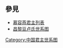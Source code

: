 <center>
{{chart/start|style=font: 100% sans-serif;width:intrinsic;width:-moz-max-content;width:-webkit-max-content;width:max-content;}}
{{chart| | | | | | | | | | | | | | | | | Mh |Mh=[[莫护跋|莫护跋]]<br>?-220-245}}
{{chart| | | | | | | | | | | | | | | | | |!}} 
{{chart| | | | | | | | | | | | | | | | | My |My=[[慕容木延|慕容木延]]<br>?-245-271}}
{{chart| | | | | | | | | | | | | | | | | |)|-|-|-|.}}
{{chart| | | | | | | | | | | | | | | | | Sg | | Sh |Sg=[[慕容涉归|慕容涉归]]<br>?-271-283|Sh=[[慕容删|慕容删]]<br>?-283-285}} 
{{chart| | | | | | | | | | | | | |,|-|-|-|+|-|-|-|-|-|-|-|-|-|-|-|-|-|-|-|-|-|-|-|-|-|-|-|-|-|-|-|.| }}
{{chart| | | | | | | | | | | | | Tg | | Gu | | | | | | | | | | | | | | | | | | | | | | | | | | Yu |Tg=[[慕容吐谷浑|慕容吐谷浑]]|Gu=燕武宣帝<br>[[慕容廆|慕容廆]]<br>269-285-333|Yu=西平公<br>[[慕容运|慕容运]]}}
{{chart| | | | | | | | | | | | | | | | | |!| | | | | | | | | | | | | | | | | | | | | | | | | | | |!}} 
{{chart| | | | | | | | | | | | | | | | | Hu | | | | | | | | | | | | | | | | | | | | | | | | | | Mo |Hu=燕文明帝<br>[[慕容皝|慕容皝]]<br>297-333-348|Mo=□}}
{{chart| | | | | |,|-|-|-|-|-|-|-|-|-|-|-|+|-|-|-|-|-|-|-|-|-|-|-|v|-|-|-|v|-|-|-|v|-|-|-|.| | | |!}}
{{chart| | | | | Ju | | | | | | | | | | Ch | | | | | | | | | | Hu | | Na | | De | | Mo | | Yo |Ju='''前燕景昭帝'''<br>[[慕容儁|慕容儁]]<br>319-348-'''352-360'''|Ch='''后燕成武帝'''<br>[[慕容垂|慕容垂]]<br>326-'''384-396'''|Na=南燕穆帝<br>[[慕容纳|慕容纳]]<br>?-385|De='''南燕献武帝'''<br>[[慕容德|慕容德]]<br>336-'''398-405'''|Hu=宜都王<br>[[慕容桓|慕容桓]]<br>?-373|Mo=□|Yo='''西燕末帝'''<br>[[慕容永|慕容永]]<br>?-'''386-394'''}} 
{{chart| |,|-|-|-|+|-|-|-|.| | | |,|-|-|-|+|-|-|-|v|-|-|-|.| | | |!| | | |!| | | | | | | |!}}
{{chart| We | | Ho | | Ch | | Ln| | Ba | | Li | | Xi | | Yi | | Ca | | | | | | Mo |We='''前燕幽帝'''<br>[[慕容暐|慕容暐]]<br>350-'''360-370'''-384|Ho='''西燕烈文帝'''<br>[[慕容泓|慕容泓]]<br>?-384|Ch='''西燕威帝'''<br>[[慕容冲|慕容冲]]<br>359-'''384-386'''|Ba='''后燕惠愍帝'''<br>[[慕容宝|慕容宝]]<br>355-'''396-398'''|Xi='''后燕昭文帝'''<br>[[慕容熙|慕容熙]]<br>385-'''401-407'''|Li='''后燕帝'''<br>[[慕容麟|慕容麟]]<br>?-'''397'''-398|Ca='''南燕末主'''<br>[[慕容超|慕容超]]<br>385-'''405-410'''|Yi=西燕王<br>[[慕容顗|慕容顗]]<br>?-'''386'''|Ln=燕献莊帝<br>[[慕容令|慕容令]]<br>?-370|Mo=□}}
{{chart| | | | | |!| | | |!| | | | | | | |!|L|~|~|7| | | | | | | | | | | | | | | | | | | |!}} 
{{chart| | | | | Zh | | Ya | | | | | | Sh | | Yu | | | | | | | | | | | | | | | | | | Xi |Zh='''西燕帝'''<br>[[慕容忠|慕容忠]]<br>?-'''386'''|Ya='''西燕文帝'''<br>[[慕容瑶|慕容瑶]]<br>?-'''386'''|Sh='''后燕昭武帝'''<br>[[慕容盛|慕容盛]]<br>373-'''398-401'''|Yu='''后燕惠懿帝'''<br>[[慕容云|慕容云]]<br>?-'''407-409'''|Xi='''后燕帝'''<br>[[慕容详|慕容详]]<br>?-'''397'''}}
{{chart/end}}
</center>

==參見==
*[[慕容燕君主列表|慕容燕君主列表]]
*[[昌黎豆卢氏世系图|昌黎豆卢氏世系图]]
{{五胡十六国君主}}
{{中国君主世系图}} 
[[Category:中国君主世系图|Category:中国君主世系图]]
</noinclude>